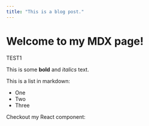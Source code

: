 ```yaml
---
title: "This is a blog post." 
---
```


# Welcome to my MDX page!
 
TEST1

This is some **bold** and _italics_ text.
 
This is a list in markdown:
 
- One
- Two
- Three
 
Checkout my React component: